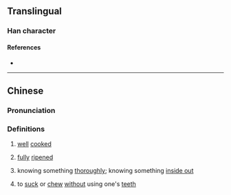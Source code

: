 {{character info}}
==Translingual==

===Han character===
{{Han char|rn=86|rad=火|as=12|sn=16|four=97820|canj=FANK|ids=⿰火閔}}

====References====
* {{Han ref|kx=0683.190|dkj=19432|hdz=32238.060|uh=71D8|ud=29144|bh=EA54|bd=59988}}

----

==Chinese==
{{zh-forms}}

===Pronunciation===
{{zh-pron
|m=měi
|c=mui5
|mc=y
|oc=y
|ma=
|cat=v
}}

===Definitions===
{{zh-hanzi}}

# {{lb|zh|of meat|vegetables|etc.}} [[well]] [[cooked]]
# {{lb|zh|of fruits}} [[fully]] [[ripened]]
# knowing something [[thoroughly]]; knowing something [[inside out]] {{attention|zh|better definition here?}}
# {{lb|zh|Cantonese}} to [[suck]] or [[chew]] [[without]] using one's [[teeth]]